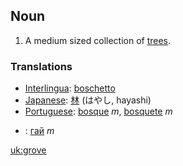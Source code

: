 ==Noun==
#A medium sized collection of [[tree]]s.

===Translations===
*[[Interlingua]]: [[boschetto]]
*[[Japanese]]: [[林]] (はやし, hayashi)
*[[Portuguese]]: [[bosque]] ''m'', [[bosquete]] ''m''
*{{uk}}: [[:uk:Гай|гай]] ''m''

[[uk:grove]]